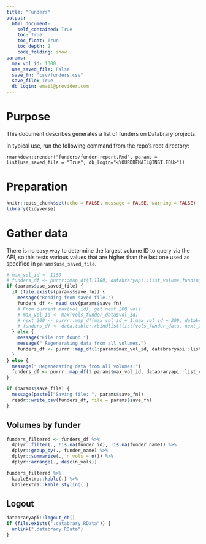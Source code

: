 ```yaml
---
title: "Funders"
output: 
  html_document:
    self_contained: True
    toc: True
    toc_float: True
    toc_depth: 2
    code_folding: show
params:
  max_vol_id: 1300
  use_saved_file: False
  save_fn: "csv/funders.csv"
  save_file: True
  db_login: email@provider.com
---
```


# Purpose

This document describes generates a list of funders on Databrary projects.

In typical use, run the following command from the repo's root directory:

```
rmarkdown::render("funders/funder-report.Rmd", params = list(use_saved_file = "True", db_login="<YOURDBEMAIL@INST.EDU>"))
```

# Preparation

```r
knitr::opts_chunk$set(echo = FALSE, message = FALSE, warning = FALSE)
library(tidyverse)
```

# Gather data

There is no easy way to determine the largest volume ID to query via the API, so this tests various values that are higher than the last one used as specified in `params$use_saved_file`.

```r
# max_vol_id <- 1180
# funders_df <- purrr::map_df(1:1180, databraryapi::list_volume_funding)
if (params$use_saved_file) {
  if (file.exists(params$save_fn)) {
    message("Reading from saved file.")
    funders_df <- read_csv(params$save_fn)
    # From current max(vol_id), get next 200 vols
    # max_vol_id <- max(vols_funder_data$vol_id)
    # next_200 <- purrr::map_df(max_vol_id + 1:max_vol_id + 200, databraryapi::list_volume_funding)
    # funders_df <- data.table::rbindlist(list(vols_funder_data, next_200))
  } else {
    message("File not found.")
    message(" Regenerating data from all volumes.")
    funders_df <- purrr::map_df(1:params$max_vol_id, databraryapi::list_volume_funding)
  }
} else {
  message(" Regenerating data from all volumes.")
  funders_df <- purrr::map_df(1:params$max_vol_id, databraryapi::list_volume_funding)
}
```

```r
if (params$save_file) {
  message(paste0("Saving file: ", params$save_fn))
  readr::write_csv(funders_df, file = params$save_fn)
}
```

## Volumes by funder

```r
funders_filtered <- funders_df %>%
  dplyr::filter(., !is.na(funder_id), !is.na(funder_name)) %>%
  dplyr::group_by(., funder_name) %>%
  dplyr::summarize(., n_vols = n()) %>%
  dplyr::arrange(., desc(n_vols))

funders_filtered %>%
  kableExtra::kable(.) %>%
  kableExtra::kable_styling(.)
```

## Logout

```r
databraryapi::logout_db()
if (file.exists(".databrary.RData")) {
  unlink(".databrary.RData")
}
```